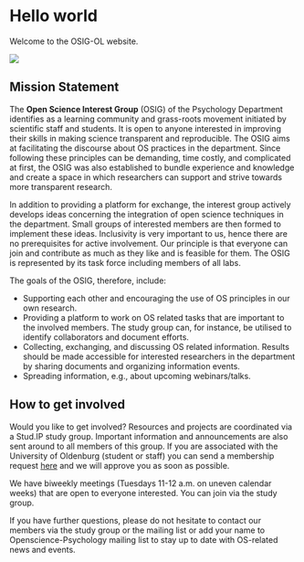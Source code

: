 # Hello world
Welcome to the OSIG-OL website.

![](pics/team.jpeg)

## Mission Statement
The **Open Science Interest Group** (OSIG) of the Psychology Department identifies as a learning community and grass-roots movement initiated by scientific staff and students. It is open to anyone interested in improving their skills in making science transparent and reproducible. The OSIG aims at facilitating the discourse about OS practices in the department. Since following these principles can be demanding, time costly, and complicated at first, the OSIG was also established to bundle experience and knowledge and create a space in which researchers can support and strive towards more transparent research.

In addition to providing a platform for exchange, the interest group actively develops ideas concerning the integration of open science techniques in the department. Small groups of interested members are then formed to implement these ideas. Inclusivity is very important to us, hence there are no prerequisites for active involvement. Our principle is that everyone can join and contribute as much as they like and is feasible for them. The OSIG is represented by its task force including members of all labs.

The goals of the OSIG, therefore, include:

- Supporting each other and encouraging the use of OS principles in our own research.
- Providing a platform to work on OS related tasks that are important to the involved members. The study group can, for instance, be utilised to identify collaborators and document efforts.
- Collecting, exchanging, and discussing OS related information. Results should be made accessible for interested researchers in the department by sharing documents and organizing information events.
- Spreading information, e.g., about upcoming webinars/talks.

## How to get involved
Would you like to get involved? Resources and projects are coordinated via a Stud.IP study group. Important information and announcements are also sent around to all members of this group. If you are associated with the University of Oldenburg (student or staff) you can send a membership request [here](https://elearning.uni-oldenburg.de/dispatch.php/course/studygroup/details/62793789f65c00ca9acf3dfbed349662?again=yes) and we will approve you as soon as possible.

We have biweekly meetings (Tuesdays 11-12 a.m. on uneven calendar weeks) that are open to everyone interested. You can join via the study group.

If you have further questions, please do not hesitate to contact our members via the study group or the mailing list  or add your name to Openscience-Psychology mailing list to stay up to date with OS-related news and events.